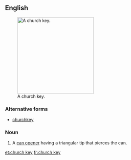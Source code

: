 ==English==
{{wikipedia}}
[[Image:Churchkey01.jpg|thumb|250px|A church key.]]

===Alternative forms===
* [[churchkey]]

===Noun===
{{en-noun|sg=[[church]] [[key]]}}

# A [[can opener]] having a triangular tip that pierces the can.

[[et:church key]]
[[fr:church key]]